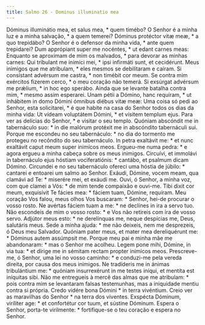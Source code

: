 ```yaml
---
title: Salmo 26 - Dominus illuminatio mea
---
```


<div class="grid grid-cols-2 gap-5">
  <span class="col-6 dropcaps text-justify">
    Dóminus illuminátio mea, et salus mea, * quem timébo?
  </span>
  <span class="col-6 dropcaps text-justify">
    O Senhor é a minha luz e a minha salvação, * a quem temerei?
  </span>
  <span class="col-6 text-justify">
    Dóminus protéctor vitæ meæ, * a quo trepidábo?
  </span>
  <span class="col-6 text-justify">
    O Senhor é o defensor da minha vida, * ante quem trepidarei?
  </span>
  <span class="col-6 text-justify">
    Dum apprópiant super me nocéntes, * ut edant carnes meas:
  </span>
  <span class="col-6 text-justify">
    Enquanto se aproximam de mim os malvados, * para devorar as minhas carnes:
  </span>
  <span class="col-6 text-justify">
    Qui tríbulant me inimíci mei, * ipsi infirmáti sunt, et cecidérunt.
  </span>
  <span class="col-6 text-justify">
    Meus inimigos que me atribulam, * eles mesmos se debilitaram e caíram.
  </span>
  <span class="col-6 text-justify">
    Si consístant advérsum me castra, * non timébit cor meum.
  </span>
  <span class="col-6 text-justify">
    Se contra mim exércitos fizerem cerco, * o meu coração não temerá.
  </span>
  <span class="col-6 text-justify">
    Si exsúrgat advérsum me prǽlium, * in hoc ego sperábo.
  </span>
  <span class="col-6 text-justify">
    Ainda que se levante batalha contra mim, * mesmo assim esperarei.
  </span>
  <span class="col-6 text-justify">
    Unam pétii a Dómino, hanc requíram, * ut inhábitem in domo Dómini ómnibus
    diébus vitæ meæ:
  </span>
  <span class="col-6 text-justify">
    Uma coisa só pedi ao Senhor, esta solicitarei, * é que habite na casa do
    Senhor todos os dias da minha vida:
  </span>
  <span class="col-6 text-justify">
    Ut vídeam voluptátem Dómini, * et vísitem templum ejus.
  </span>
  <span class="col-6 text-justify">
    Para ver as delícias do Senhor, * e visitar o seu templo.
  </span>
  <span class="col-6 text-justify">
    Quóniam abscóndit me in tabernáculo suo: * in die malórum protéxit me in
    abscóndito tabernáculi sui.
  </span>
  <span class="col-6 text-justify">
    Porque me escondeu no seu tabernáculo: * no dia do tormento me protegeu no
    recôndito do seu tabernáculo.
  </span>
  <span class="col-6 text-justify">
    In petra exaltávit me: * et nunc exaltávit caput meum super inimícos meos.
  </span>
  <span class="col-6 text-justify">
    Ergueu-me numa pedra: * e agora ergueu a minha cabeça sobre os meus
    inimigos.
  </span>
  <span class="col-6 text-justify">
    Circuívi, et immolávi in tabernáculo ejus hóstiam vociferatiónis: * cantábo,
    et psalmum dicam Dómino.
  </span>
  <span class="col-6 text-justify">
    Circundei e no seu tabernáculo ofereci uma hóstia de júbilo: * cantarei e
    entoarei um salmo ao Senhor.
  </span>
  <span class="col-6 text-justify">
    Exáudi, Dómine, vocem meam, qua clamávi ad Te: * miserére mei, et exáudi me.
  </span>
  <span class="col-6 text-justify">
    Ouvi, ó Senhor, a minha voz, com que clamei a Vós: * de mim tende compaixão
    e ouvi-me.
  </span>
  <span class="col-6 text-justify">
    Tibi dixit cor meum, exquisívit Te fácies mea: * fáciem tuam, Dómine,
    requíram.
  </span>
  <span class="col-6 text-justify">
    Meu coração Vos falou, meus olhos Vos buscaram: * Senhor, hei-de procurar o
    vosso rosto.
  </span>
  <span class="col-6 text-justify">
    Ne avértas fáciem tuam a me: * ne declínes in ira a servo tuo.
  </span>
  <span class="col-6 text-justify">
    Não escondeis de mim o vosso rosto: * e Vos não retireis com ira de vosso
    servo.
  </span>
  <span class="col-6 text-justify">
    Adjútor meus esto: * ne derelínquas me, neque despícias me, Deus, salutáris
    meus.
  </span>
  <span class="col-6 text-justify">
    Sede a minha ajuda: * me não deixeis, nem me desprezeis, ó Deus meu
    Salvador.
  </span>
  <span class="col-6 text-justify">
    Quóniam pater meus, et mater mea dereliquérunt me: * Dóminus autem assúmpsit
    me.
  </span>
  <span class="col-6 text-justify">
    Porque meu pai e minha mãe me abandonaram: * mas o Senhor me acolheu.
  </span>
  <span class="col-6 text-justify">
    Legem pone mihi, Dómine, in via tua: * et dírige me in sémitam rectam
    propter inimícos meos.
  </span>
  <span class="col-6 text-justify">
    Prescreve-me, ó Senhor, uma lei no vosso caminho: * e conduzi-me pela vereda
    direita, por causa dos meus inimigos.
  </span>
  <span class="col-6 text-justify">
    Ne tradíderis me in ánimas tribulántium me: * quóniam insurrexérunt in me
    testes iníqui, et mentíta est iníquitas sibi.
  </span>
  <span class="col-6 text-justify">
    Não me entregueis à mercê das almas que me atribulam: * pois contra mim se
    levantaram falsas testemunhas, mas a iniquidade mentiu contra si própria.
  </span>
  <span class="col-6 text-justify">
    Credo vidére bona Dómini * in terra vivéntium.
  </span>
  <span class="col-6 text-justify">
    Creio ver as maravilhas do Senhor * na terra dos viventes.
  </span>
  <span class="col-6 text-justify">
    Exspécta Dóminum, viríliter age: * et confortétur cor tuum, et sústine
    Dóminum.
  </span>
  <span class="col-6 text-justify">
    Espera o Senhor, porta-te virilmente: * fortifique-se o teu coração e espera
    no Senhor.
  </span>
</div>
